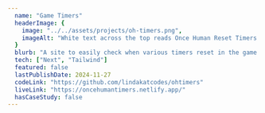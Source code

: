 ---
  name: "Game Timers"
  headerImage: {
    image: "../../assets/projects/oh-timers.png",
    imageAlt: "White text across the top reads Once Human Reset Timers. The rest of the page is filled with four boxes, two per row. The top left and bottom right boxes are double the width of the other two boxes. Each box contains an icon, title, and countdown timer to show when each will reset."
  }
  blurb: "A site to easily check when various timers reset in the game Once Human. Weekly and hourly resets occur in-game with times shown in different menus, so I made this to track the timers in a more accessible way."
  tech: ["Next", "Tailwind"]
  featured: false
  lastPublishDate: 2024-11-27
  codeLink: "https://github.com/lindakatcodes/ohtimers"
  liveLink: "https://oncehumantimers.netlify.app/"
  hasCaseStudy: false
---
